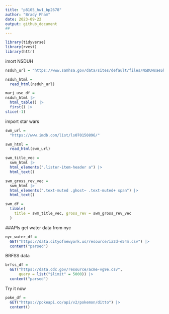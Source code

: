 ```yaml
---
title: "p8105_hw1_bp2678"
author: "Brady Pham"
date: 2023-09-22
output: github_document
## 
---
```


```r
library(tidyverse)
library(rvest)
library(httr)
```

imort NSDUH
```r
nsduh_url = "https://www.samhsa.gov/data/sites/default/files/NSDUHsaeShortTermCHG2015/NSDUHsaeShortTermCHG2015.htm"
```


```r
nsduh_html = 
  read_html(nsduh_url)
```

```r
marj_use_df =
nsduh_html |>
  html_table() |>
  first() |>
slice(-1)
```

import star wars 
```r
swm_url = 
  "https://www.imdb.com/list/ls070150896/"

swm_html =
  read_html(swm_url)
```


```r
swm_title_vec = 
  swm_html |>
  html_elements(".lister-item-header a") |>
  html_text()

swm_gross_rev_vec = 
  swm_html |>
  html_elements(".text-muted .ghost~ .text-muted+ span") |>
  html_text()

swm_df = 
  tibble(
    title = swm_title_vec, gross_rev = swm_gross_rev_vec
  )

```

##APIs
get water data from nyc

```r
nyc_water_df = 
  GET("https://data.cityofnewyork.us/resource/ia2d-e54m.csv") |>
  content("parsed")
```


BRFSS data
```r
brfss_df = 
  GET("https://data.cdc.gov/resource/acme-vg9e.csv",
      query = list("$limit" = 5000)) |>
  content("parsed")
```

Try it now
```r
poke_df = 
  GET("https://pokeapi.co/api/v2/pokemon/ditto") |>
  content()

```























